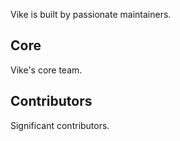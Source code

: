 
Vike is built by passionate maintainers.

## Core

Vike's core team.

<Maintainers />

## Contributors

Significant contributors.

<Contributors />
